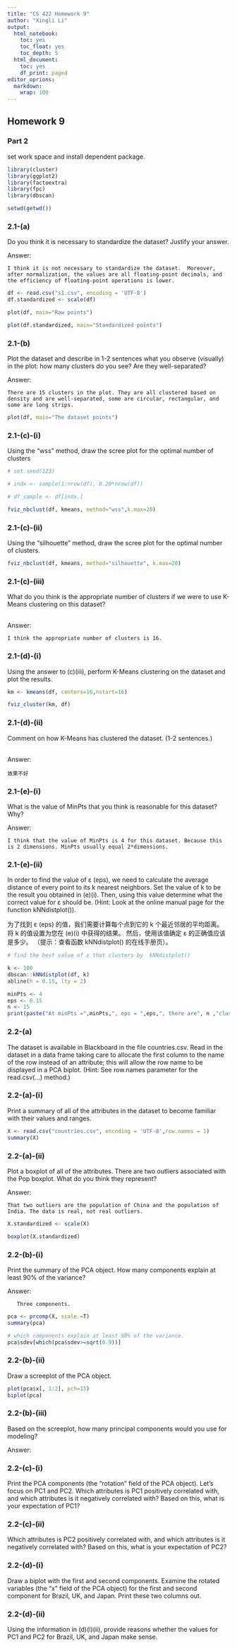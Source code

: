 ```yaml
---
title: "CS 422 Homework 9"
author: "Xingli Li"
output:
  html_notebook: 
    toc: yes
    toc_float: yes
    toc_depth: 5
  html_document:
    toc: yes
    df_print: paged
editor_oprions:
  markdown:
    wrap: 100
---
```


## Homework 9

### Part 2

set work space and install dependent package.

```r
library(cluster)
library(ggplot2)
library(factoextra)
library(fpc)
library(dbscan)

setwd(getwd())
```

### 2.1-(a)

Do you think it is necessary to standardize the dataset? Justify your answer.

Answer:

    I think it is not necessary to standardize the dataset.  Moreover, after normalization, the values are all floating-point decimals, and the efficiency of floating-point operations is lower.

```r

df <- read.csv("s1.csv", encoding = 'UTF-8')
df.standardized <- scale(df)

plot(df, main="Raw points")

plot(df.standardized, main="Standardized points")
```

### 2.1-(b)

Plot the dataset and describe in 1-2 sentences what you observe (visually) in the plot: how many clusters do you see? Are they well-separated?

Answer:

    There are 15 clusters in the plot. They are all clustered based on density and are well-separated, some are circular, rectangular, and some are long strips.

```r

plot(df, main="The dataset points")
```

### 2.1-(c)-(i)

Using the "wss" method, draw the scree plot for the optimal number of clusters

```r

# set.seed(123)

# indx <- sample(1:nrow(df), 0.20*nrow(df))

# df_sample <- df[indx,]

fviz_nbclust(df, kmeans, method="wss",k.max=20)
```

### 2.1-(c)-(ii)

Using the "silhouette" method, draw the scree plot for the optimal number of clusters.

```r

fviz_nbclust(df, kmeans, method="silhouette", k.max=20)
```

### 2.1-(c)-(iii)

What do you think is the appropriate number of clusters if we were to use K-Means clustering on this dataset?

\
Answer:

    I think the appropriate number of clusters is 16.

### 2.1-(d)-(i)

Using the answer to (c)(iii), perform K-Means clustering on the dataset and plot the results.

```r
km <- kmeans(df, centers=16,nstart=16)

fviz_cluster(km, df)
```

### 2.1-(d)-(ii)

Comment on how K-Means has clustered the dataset. (1-2 sentences.)

\
Answer:

    效果不好

### 2.1-(e)-(i)

What is the value of MinPts that you think is reasonable for this dataset? Why?

Answer:

    I think that the value of MinPts is 4 for this dataset. Because this is 2 dimensions. MinPts usually equal 2*dimensions.

### 2.1-(e)-(ii)

In order to find the value of ɛ (eps), we need to calculate the average distance of every point to its k nearest neighbors. Set the value of k to be the result you obtained in (e)(i). Then, using this value determine what the correct value for ɛ should be. (Hint: Look at the online manual page for the function kNNdistplot()).

为了找到 ɛ (eps) 的值，我们需要计算每个点到它的 k 个最近邻居的平均距离。 将 k 的值设置为您在 (e)(i) 中获得的结果。 然后，使用该值确定 ɛ 的正确值应该是多少。 （提示：查看函数 kNNdistplot() 的在线手册页）。

```r
# find the best value of ɛ that clusters by  kNNdistplot()

k <- 100
dbscan::kNNdistplot(df, k)
abline(h = 0.15, lty = 2)
```

```r
minPts <- 4
eps <- 0.15
n <- 15
print(paste("At minPts =",minPts,", eps = ",eps,", there are", n ,"clusters."))
```

### 2.2-(a)

The dataset is available in Blackboard in the file countries.csv. Read in the dataset in a data frame taking care to allocate the first column to the name of the row instead of an attribute; this will allow the row name to be displayed in a PCA biplot. (Hint: See row.names parameter for the read.csv(...) method.)

### 2.2-(a)-(i)

Print a summary of all of the attributes in the dataset to become familiar with their values and ranges.

```r
X <- read.csv("countries.csv", encoding = 'UTF-8',row.names = 1)
summary(X)
```

### 2.2-(a)-(ii)

Plot a boxplot of all of the attributes. There are two outliers associated with the Pop boxplot. What do you think they represent?

Answer:

    That two outliers are the population of China and the population of India. The data is real, not real outliers.

```r

X.standardized <- scale(X)

boxplot(X.standardized)
```

### 2.2-(b)-(i)

Print the summary of the PCA object. How many components explain at least 90% of the variance?

Answer:

       Three components.

```r

pca <- prcomp(X, scale.=T)
summary(pca)

# which components explain at least 90% of the variance.
pca$sdev[which(pca$sdev>=sqrt(0.9))]

```

### 2.2-(b)-(ii)

Draw a screeplot of the PCA object.

```r
plot(pca$x[, 1:2], pch=15)
biplot(pca)
```

### 2.2-(b)-(iii)

Based on the screeplot, how many principal components would you use for modeling?

Answer:

### 2.2-(c)-(i)

Print the PCA components (the "rotation" field of the PCA object). Let's focus on PC1 and PC2. Which attributes is PC1 positively correlated with, and which attributes is it negatively correlated with? Based on this, what is your expectation of PC1?

### 2.2-(c)-(ii)

Which attributes is PC2 positively correlated with, and which attributes is it negatively correlated with? Based on this, what is your expectation of PC2?

### 2.2-(d)-(i)

Draw a biplot with the first and second components. Examine the rotated variables (the "x" field of the PCA object) for the first and second component for Brazil, UK, and Japan. Print these two columns out.

### 2.2-(d)-(ii)

Using the information in (d)(i)(ii), provide reasons whether the values for PC1 and PC2 for Brazil, UK, and Japan make sense.
